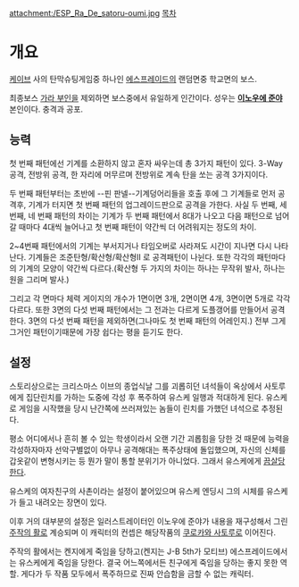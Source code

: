 attachment:/ESP_Ra_De_satoru-oumi.jpg
[[목차]]
= 개요 =

[[케이브]] 사의 탄막슈팅게임중 하나인 [[에스프레이드]]의 랜덤면중 학교면의 보스.

최종보스 [[가라 부인]]을 제외하면 보스중에서 유일하게 인간이다.
성우는 '''[[이노우에 준야]]''' 본인이다. 충격과 공포.
== 능력 ==
첫 번째 패턴에선 기계를 소환하지 않고 혼자 싸우는데 총 3가지 패턴이 있다.
3-Way 공격, 전방위 공격, 한 자리에 머무르며 전방위로 계속 탄을 쏘는 공격 3가지이다.

두 번째 패턴부터는 초반에 --핀 판넬--기계덩어리들을 호출 후에 그 기계들로 먼저 공격후, 기계가 터지면 첫 번째 패턴의 업그레이드판으로 공격을 가한다. 사실 두 번째, 세 번째, 네 번째 패턴의 차이는 기계가 두 번째 패턴에서 8대가 나오고 다음 패턴으로 넘어갈 때마다 4대씩 늘어나고 첫 번째 패턴이 약간씩 더 어려워지는 정도의 차이.

2~4번째 패턴에서의 기계는 부서지거나 타임오버로 사라져도 시간이 지나면 다시 나타난다.
기계들은 조준탄형/확산형/확산형II 로 공격패턴이 나뉜다. 또한 각각의 패턴마다의 기계의 모양이 약간씩 다르다.(확산형 두 가지의 차이는 하나는 무작위 발사, 하나는 원을 그리며 발사.)

그리고 각 면마다 체력 게이지의 개수가 1면이면 3개, 2면이면 4개, 3면이면 5개로 각각 다르다. 또한 3면의 다섯 번째 패턴에서는 그 전과는 다르게 도플갱어를 만들어서 공격한다. 3면의 다섯 번째 패턴을 제외하면(그나마도 첫 번째 패턴의 어레인지.) 전부 그게 그거인 패턴이기때문에 가장 쉽다는 평을 듣기도 한다.
== 설정 ==
스토리상으로는 크리스마스 이브의 종업식날 그를 괴롭히던 녀석들이 옥상에서 사토루에게 집단린치를 가하는 도중에 각성 후 폭주하여 유스케 일행과 적대하게 된다. 유스케로 게임을 시작했을 당시 난간쪽에 쓰러져있는 놈들이 린치를 가했던 녀석으로 추정된다.

평소 어디에서나 흔히 볼 수 있는 학생이라서 오랜 기간 괴롭힘을 당한 것 때문에 능력을 각성하자마자 선악구별없이 아무나 공격해대는 폭주상태에 돌입했으며, 자신의 신체를 갑옷같이 변형시키는 등 뭔가 말이 통할 분위기가 아니었다. 그래서 유스케에게 [[끔살]]당한다.

유스케의 여자친구의 사촌이라는 설정이 붙어있으며 유스케 엔딩시 그의 시체를 유스케가 들고 내려오는 장면이 있다.

이후 거의 대부분의 설정은 일러스트레이터인 이노우에 준야가 내용을 재구성해서 그린 [[주작의 활]]로 계승되며 이 캐릭터의 컨셉은 해당작품의 [[쿠로카와 사토루]]로 이어진다.

주작의 활에서는 켄지에게 죽임을 당하고(켄지는 J-B 5th가 모티브) 에스프레이드에서는 유스케에게 죽임을 당한다. 결국 어느쪽에서든 친구에게 죽임을 당하는 좋지 못한 역할. 게다가 두 작품 모두에서 폭주하므로 진짜 안습함을 금할 수 없는 캐릭터.
